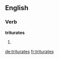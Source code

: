 ==English==

===Verb===
'''triturates'''

# {{en-third-person singular of|triturate}}

[[de:triturates]]
[[fr:triturates]]